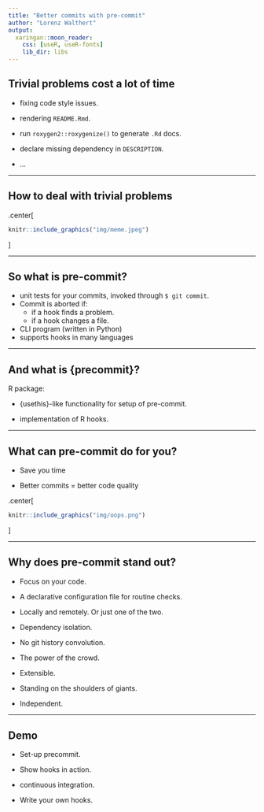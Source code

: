 ```yaml
---
title: "Better commits with pre-commit"
author: "Lorenz Walthert"
output:
  xaringan::moon_reader:
    css: [useR, useR-fonts]
    lib_dir: libs
---
```


## Trivial problems cost a lot of time


- fixing code style issues.

- rendering `README.Rmd`.

- run `roxygen2::roxygenize()` to generate `.Rd` docs.

- declare missing dependency in `DESCRIPTION`.

- ...

---

## How to deal with trivial problems


.center[
```r
knitr::include_graphics("img/meme.jpeg")
```
]

---

## So what is pre-commit?

- unit tests for your commits, invoked through `$ git commit`.
- Commit is aborted if:
    - if a hook finds a problem.
    - if a hook changes a file.
- CLI program (written in Python)
- supports hooks in many languages

---

## And what is {precommit}?

R package:

* {usethis}-like functionality for setup of pre-commit.

* implementation of R hooks.
  
---


## What can pre-commit do for you?

* Save you time 

* Better commits = better code quality

.center[
```r
knitr::include_graphics("img/oops.png")
```
]


---

## Why does pre-commit stand out?

- Focus on your code.

- A declarative configuration file for routine checks.

- Locally and remotely. Or just one of the two.

- Dependency isolation.

- No git history convolution.

- The power of the crowd.

- Extensible.

- Standing on the shoulders of giants.

- Independent.


---

## Demo

* Set-up precommit.

* Show hooks in action.

* continuous integration.

* Write your own hooks.

